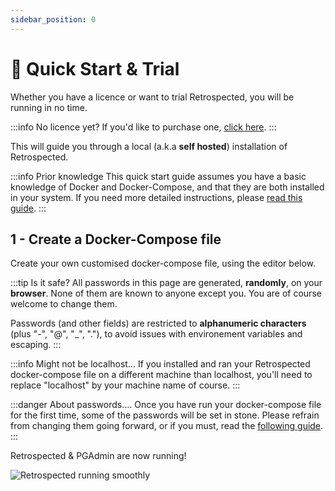 ```yaml
---
sidebar_position: 0
---
```




# 🚀 Quick Start & Trial

Whether you have a licence or want to trial Retrospected, you will be running in no time.

:::info No licence yet?
If you'd like to purchase one, [click here](https://www.retrospected.com/subscribe).
:::

This will guide you through a local (a.k.a **self hosted**) installation of Retrospected.

:::info Prior knowledge
This quick start guide assumes you have a basic knowledge of Docker and Docker-Compose, and that they are both installed in your system.
If you need more detailed instructions, please [read this guide](prerequisites).
:::


## 1 - Create a Docker-Compose file

Create your own customised docker-compose file, using the editor below.

:::tip Is it safe?
All passwords in this page are generated, **randomly**, on your **browser**. None of them are known to anyone except you.
You are of course welcome to change them.

Passwords (and other fields) are restricted to **alphanumeric characters** (plus "-", "@", "_", "."), to avoid issues with environement variables and escaping.
:::

<Editor />

:::info Might not be localhost...
If you installed and ran your Retrospected docker-compose file on a
different machine than localhost, you'll need to replace "localhost" by
your machine name of course.
:::

:::danger About passwords....
Once you have run your docker-compose file for the first time, some of
the passwords will be set in stone. Please refrain from changing them
going forward, or if you must, read the
[following guide](passwords).
:::
      

Retrospected & PGAdmin are now running!

![Retrospected running smoothly](/img/self-hosting/installation-completed.png)